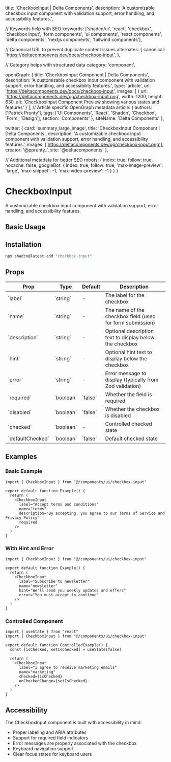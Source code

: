   title: 'CheckboxInput | Delta Components',
  description: 'A customizable checkbox input component with validation support, error handling, and accessibility features.',

  // Keywords help with SEO
  keywords: ['shadcn/ui', 'react', 'checkbox', 'checkbox input', 'form components', 'ui components', 'react components', 'delta components', 'nextjs components', 'tailwind components'],

  // Canonical URL to prevent duplicate content issues
  alternates: {
    canonical: 'https://deltacomponents.dev/docs/checkbox-input',
  },

  // Category helps with structured data
  category: 'component',

  openGraph: {
    title: 'CheckboxInput Component | Delta Components',
    description: 'A customizable checkbox input component with validation support, error handling, and accessibility features.',
    type: 'article',
    url: 'https://deltacomponents.dev/docs/checkbox-input',
    images: [
      {
        url: 'https://deltacomponents.dev/og/checkbox-input.png',
        width: 1200,
        height: 630,
        alt: 'CheckboxInput Component Preview showing various states and features'
      }
    ],
    // Article specific OpenGraph metadata
    article: {
      authors: ['Patrick Prunty'],
      tags: ['UI Components', 'React', 'Shadcn', 'Checkbox', 'Form', 'Design'],
      section: 'Components'
    },
    siteName: 'Delta Components'
  },

  twitter: {
    card: 'summary_large_image',
    title: 'CheckboxInput Component | Delta Components',
    description: 'A customizable checkbox input component with validation support, error handling, and accessibility features.',
    images: ['https://deltacomponents.dev/og/checkbox-input.png'],
    creator: '@pprunty_',
    site: '@deltacomponents'
  },

  // Additional metadata for better SEO
  robots: {
    index: true,
    follow: true,
    nocache: false,
    googleBot: {
      index: true,
      follow: true,
      'max-image-preview': 'large',
      'max-snippet': -1,
      'max-video-preview': -1
    }
  }
}

# CheckboxInput

A customizable checkbox input component with validation support, error handling, and accessibility features.

## Basic Usage

<ComponentTabs name="checkbox-input-basic" />

## Installation

```bash
npx shadcn@latest add "checkbox-input"
```

## Props

<div className="my-6 w-full overflow-y-auto">
  <table className="w-full">
    <thead>
      <tr className="m-0 border-t p-0 even:bg-muted">
        <th className="border px-4 py-2 text-left font-bold">Prop</th>
        <th className="border px-4 py-2 text-left font-bold">Type</th>
        <th className="border px-4 py-2 text-left font-bold">Default</th>
        <th className="border px-4 py-2 text-left font-bold">Description</th>
      </tr>
    </thead>
    <tbody>
      <tr className="m-0 border-t p-0 even:bg-muted">
        <td className="border px-4 py-2 text-left">`label`</td>
        <td className="border px-4 py-2 text-left">`string`</td>
        <td className="border px-4 py-2 text-left">-</td>
        <td className="border px-4 py-2 text-left">The label for the checkbox</td>
      </tr>
      <tr className="m-0 border-t p-0 even:bg-muted">
        <td className="border px-4 py-2 text-left">`name`</td>
        <td className="border px-4 py-2 text-left">`string`</td>
        <td className="border px-4 py-2 text-left">-</td>
        <td className="border px-4 py-2 text-left">The name of the checkbox field (used for form submission)</td>
      </tr>
      <tr className="m-0 border-t p-0 even:bg-muted">
        <td className="border px-4 py-2 text-left">`description`</td>
        <td className="border px-4 py-2 text-left">`string`</td>
        <td className="border px-4 py-2 text-left">-</td>
        <td className="border px-4 py-2 text-left">Optional description text to display below the checkbox</td>
      </tr>
      <tr className="m-0 border-t p-0 even:bg-muted">
        <td className="border px-4 py-2 text-left">`hint`</td>
        <td className="border px-4 py-2 text-left">`string`</td>
        <td className="border px-4 py-2 text-left">-</td>
        <td className="border px-4 py-2 text-left">Optional hint text to display below the checkbox</td>
      </tr>
      <tr className="m-0 border-t p-0 even:bg-muted">
        <td className="border px-4 py-2 text-left">`error`</td>
        <td className="border px-4 py-2 text-left">`string`</td>
        <td className="border px-4 py-2 text-left">-</td>
        <td className="border px-4 py-2 text-left">Error message to display (typically from Zod validation)</td>
      </tr>
      <tr className="m-0 border-t p-0 even:bg-muted">
        <td className="border px-4 py-2 text-left">`required`</td>
        <td className="border px-4 py-2 text-left">`boolean`</td>
        <td className="border px-4 py-2 text-left">`false`</td>
        <td className="border px-4 py-2 text-left">Whether the field is required</td>
      </tr>
      <tr className="m-0 border-t p-0 even:bg-muted">
        <td className="border px-4 py-2 text-left">`disabled`</td>
        <td className="border px-4 py-2 text-left">`boolean`</td>
        <td className="border px-4 py-2 text-left">`false`</td>
        <td className="border px-4 py-2 text-left">Whether the checkbox is disabled</td>
      </tr>
      <tr className="m-0 border-t p-0 even:bg-muted">
        <td className="border px-4 py-2 text-left">`checked`</td>
        <td className="border px-4 py-2 text-left">`boolean`</td>
        <td className="border px-4 py-2 text-left">-</td>
        <td className="border px-4 py-2 text-left">Controlled checked state</td>
      </tr>
      <tr className="m-0 border-t p-0 even:bg-muted">
        <td className="border px-4 py-2 text-left">`defaultChecked`</td>
        <td className="border px-4 py-2 text-left">`boolean`</td>
        <td className="border px-4 py-2 text-left">`false`</td>
        <td className="border px-4 py-2 text-left">Default checked state</td>
      </tr>
    </tbody>
  </table>
</div>

## Examples

### Basic Example

```tsx
import { CheckboxInput } from "@/components/ui/checkbox-input"

export default function Example() {
  return (
    <CheckboxInput
      label="Accept terms and conditions"
      name="terms"
      description="By accepting, you agree to our Terms of Service and Privacy Policy"
      required
    />
  )
}
```

### With Hint and Error

```tsx
import { CheckboxInput } from "@/components/ui/checkbox-input"

export default function Example() {
  return (
    <CheckboxInput
      label="Subscribe to newsletter"
      name="newsletter"
      hint="We'll send you weekly updates and offers"
      error="You must accept to continue"
    />
  )
}
```

### Controlled Component

```tsx
import { useState } from "react"
import { CheckboxInput } from "@/components/ui/checkbox-input"

export default function ControlledExample() {
  const [isChecked, setIsChecked] = useState(false)
  
  return (
    <CheckboxInput
      label="I agree to receive marketing emails"
      name="marketing"
      checked={isChecked}
      onCheckedChange={setIsChecked}
    />
  )
}
```

## Accessibility

The CheckboxInput component is built with accessibility in mind:

- Proper labeling and ARIA attributes
- Support for required field indicators
- Error messages are properly associated with the checkbox
- Keyboard navigation support
- Clear focus states for keyboard users
